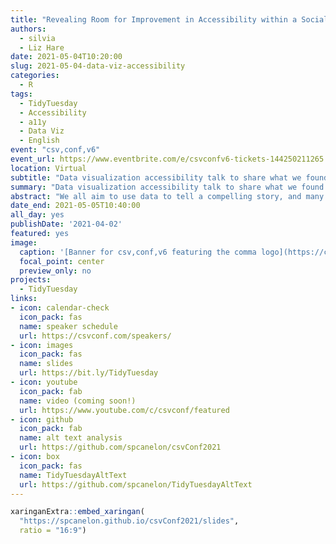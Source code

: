 ```yaml
---
title: "Revealing Room for Improvement in Accessibility within a Social Media Data Visualization Learning Community"
authors:
  - silvia
  - Liz Hare
date: 2021-05-04T10:20:00
slug: 2021-05-04-data-viz-accessibility
categories:
  - R
tags:
  - TidyTuesday
  - Accessibility
  - a11y
  - Data Viz
  - English
event: "csv,conf,v6"
event_url: https://www.eventbrite.com/e/csvconfv6-tickets-144250211265
location: Virtual
subtitle: "Data visualization accessibility talk to share what we found after scraping alternative (alt) text from data viz shared on Twitter as part of the #TidyTuesday social project."
summary: "Data visualization accessibility talk to share what we found after scraping alternative (alt) text from data viz shared on Twitter as part of the #TidyTuesday social project."
abstract: "We all aim to use data to tell a compelling story, and many of us enjoy sharing how we got there by open-sourcing our code, but we don't always share our story with everyone. Even kind, supportive, and open communities like the #TidyTuesday R learning community on Twitter has a ways to go before the content shared can be accessible to everyone.<br><br>Lived experiences of blind R users tell us that most data visualizations shared for TidyTuesday are inaccessible to screen reading technology because they lack alternative text (i.e. alt text) descriptions. Our goal was to bring this hidden lack of accessibility to the surface by examining the alternative text accompanying data visualizations shared as part of the TidyTuesday social project.<br><br>We scraped the alternative text from 6,443 TidyTuesday images posted on Twitter between April 2, 2018 and January 31, 2021. The first image attached to each tweet was considered the primary image and was scraped for alternative text. Manual web inspection revealed the CSS class and HTML element corresponding to the primary image, as well as the attribute containing the alternative text. We used this information and the ROpenSci {RSelenium} package to scrape the alternative text. Our preliminary analysis found that only 2.4% of the images contained a text description entered by the tweet author compared to 84% which were described by default as 'Image.'<br><br>This small group of intentional alternative text descriptions had a median word count of 18 (range: 1-170), and a median character count of 83 (range: 8-788). As a reference point, Twitter allows 240 characters in a single tweet and 1,000 characters for image descriptions. This analysis was made possible thanks to a dataset of historical TidyTuesday tweet data collected using the ROpenSci {rtweet} package, and openly available in the [TidyTuesday GitHub repository](https://github.com/rfordatascience/tidytuesday).<br><br>We will present during Session 0 on May 4, 2021: [Crowdcast Link](crowdcast.io/e/csvconf6-0-session-0)"
date_end: 2021-05-05T10:40:00
all_day: yes
publishDate: '2021-04-02'
featured: yes
image:
  caption: '[Banner for csv,conf,v6 featuring the comma logo](https://csvconf.com/)'
  focal_point: center
  preview_only: no
projects:
  - TidyTuesday
links:
- icon: calendar-check
  icon_pack: fas
  name: speaker schedule
  url: https://csvconf.com/speakers/
- icon: images
  icon_pack: fas
  name: slides
  url: https://bit.ly/TidyTuesday
- icon: youtube
  icon_pack: fab
  name: video (coming soon!)
  url: https://www.youtube.com/c/csvconf/featured
- icon: github
  icon_pack: fab
  name: alt text analysis
  url: https://github.com/spcanelon/csvConf2021
- icon: box
  icon_pack: fas
  name: TidyTuesdayAltText
  url: https://github.com/spcanelon/TidyTuesdayAltText
---
```


```r
xaringanExtra::embed_xaringan(
  "https://spcanelon.github.io/csvConf2021/slides",
  ratio = "16:9")
```



